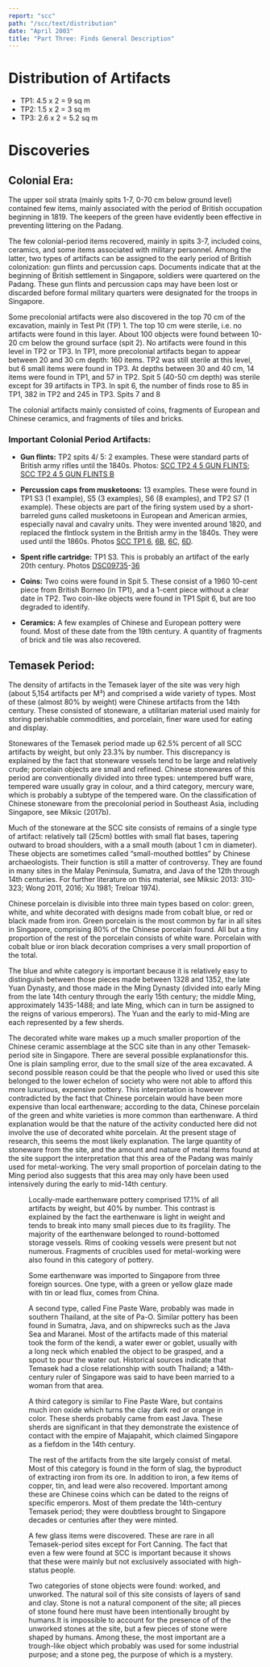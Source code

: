 ```yaml
---
report: "scc"
path: "/scc/text/distribution"
date: "April 2003"
title: "Part Three: Finds General Description"
---
```



# Distribution of Artifacts

<!-- <div class="inlinedataset" id="7_scc_artifact_dist"></div>-->

* TP1: 4.5 x 2 = 9 sq m
* TP2: 1.5 x 2 = 3 sq m
* TP3: 2.6 x 2 = 5.2 sq m

# Discoveries

## Colonial Era:

The upper soil strata (mainly spits 1-7, 0-70 cm below ground level) contained few items, mainly associated with the period of British occupation beginning in 1819. The keepers of the green have evidently been effective in preventing littering on the Padang.

The few colonial-period items recovered, mainly in spits 3-7, included coins, ceramics, and some items associated with military personnel. Among the latter, two types of artifacts can be assigned to the early period of British colonization: gun flints and percussion caps. Documents indicate that at the beginning of British settlement in Singapore, soldiers were quartered on the Padang. These gun flints and percussion caps may have been lost or discarded before formal military quarters were designated for the troops in Singapore.

Some precolonial artifacts were also discovered in the top 70 cm of the excavation, mainly in Test Pit (TP) 1. The top 10 cm were sterile, i.e. no artifacts were found in this layer. About 100 objects were found between 10-20 cm below the ground surface (spit 2). No artifacts were found in this level in TP2 or TP3. In TP1, more precolonial artifacts began to appear between 20 and 30 cm depth: 160 items. TP2 was still sterile at this level, but 6 small items were found in TP3. At depths between 30 and 40 cm, 14 items were found in TP1, and 57 in TP2. Spit 5 (40-50 cm depth) was sterile except for 39 artifacts in TP3. In spit 6, the number of finds rose to 85 in TP1, 382 in TP2 and 245 in TP3. Spits 7 and 8

The colonial artifacts mainly consisted of coins, fragments of European and Chinese ceramics, and fragments of tiles and bricks.

### Important Colonial Period Artifacts:

* **Gun flints:** TP2 spits 4/ 5: 2 examples. These were standard parts of British army rifles until the 1840s. Photos: <a href="/sitereports/scc/dataset/photographs/id/photographs_586">SCC TP2 4 5 GUN FLINTS</a>; <a href="/sitereports/scc/dataset/photographs/id/photographs_38">SCC TP2 4 5 GUN FLINTS B</a>

* **Percussion caps from musketoons:** 13 examples. These were found in TP1 S3 (1 example), S5 (3 examples), S6 (8 examples), and TP2 S7 (1 example). These objects are part of the firing system used by a short-barreled guns called musketoons in European and American armies, especially naval and cavalry units. They were invented around 1820, and replaced the flntlock system in the British army in the 1840s. They were used until the 1860s. Photos <a href="/sitereports/scc/dataset/photographs/id/photographs_128">SCC TP1 6</a>, <a href="/sitereports/scc/dataset/photographs/id/photographs_129">6B</a>, <a href="/sitereports/scc/dataset/photographs/id/photographs_130">6C</a>, <a href="/sitereports/scc/dataset/photographs/id/photographs_131">6D</a>.

* **Spent rifle cartridge:** TP1 S3. This is probably an artifact of the early 20th century. Photos <a href="/sitereports/scc/dataset/photographs/id/photographs_579">DSC09735</a>-<a href="/sitereports/scc/dataset/photographs/id/photographs_580">36</a>

* **Coins:** Two coins were found in Spit 5. These consist of a 1960 10-cent piece from British Borneo (in TP1), and a 1-cent piece without a clear date in TP2. Two coin-like objects were found in TP1 Spit 6, but are too degraded to identify.

* **Ceramics:** A few examples of Chinese and European pottery were found. Most of these date from the 19th century. A quantity of fragments of brick and tile was also recovered.

## Temasek Period:

The density of artifacts in the Temasek layer of the site was very high (about 5,154 artifacts per M³) and comprised a wide variety of types. Most of these (almost 80% by weight) were Chinese artifacts from the 14th century. These consisted of stoneware, a utilitarian material used mainly for storing perishable commodities, and porcelain, finer ware used for eating and display.

Stonewares of the Temasek period made up 62.5% percent of all SCC artifacts by weight, but only 23.3% by number. This discrepancy is explained by the fact that stoneware vessels tend to be large and relatively crude; porcelain objects are small and refined. Chinese stonewares of this period are conventionally divided into three types: untempered buff ware, tempered ware usually gray in colour, and a third category, mercury ware, which is probably a subtype of the tempered ware. On the classification of Chinese stoneware from the precolonial period in Southeast Asia, including Singapore, see Miksic (2017b).

Much of the stoneware at the SCC site consists of remains of a single type of artifact: relatively tall (25cm) bottles with small flat bases, tapering outward to broad shoulders, with a a small mouth (about 1 cm in diameter). These objects are sometimes called “small-mouthed bottles” by Chinese archaeologists. Their function is still a matter of controversy. They are found in many sites in the Malay Peninsula, Sumatra, and Java of the 12th through 14th centuries. For further literature on this material, see Miksic 2013: 310-323; Wong 2011, 2016; Xu 1981; Treloar 1974).

Chinese porcelain is divisible into three main types based on color: green, white, and white decorated with designs made from cobalt blue, or red or black made from iron. Green porcelain is the most common by far in all sites in Singapore, comprising 80% of the Chinese porcelain found. All but a tiny proportion of the rest of the porcelain consists of white ware. Porcelain with cobalt blue or iron black decoration comprises a very small proportion of the total.

The blue and white category is important because it is relatively easy to distinguish between those pieces made between 1328 and 1352, the late Yuan Dynasty, and those made in the Ming Dynasty (divided into early Ming from the late 14th century through the early 15th century; the middle Ming, approximately 1435-1488; and late Ming, which can in turn be assigned to the reigns of various emperors). The Yuan and the early to mid-Ming are each represented by a few sherds.

The decorated white ware makes up a much smaller proportion of the Chinese ceramic assemblage at the SCC site than in any other Temasek-period site in Singapore. There are several possible explanationsfor this. One is plain sampling error, due to the small size of the area excavated. A second possible reason could be that the people who lived or used this site belonged to the lower echelon of society who were not able to afford this more luxurious, expensive pottery. This interpretation is however contradicted by the fact that Chinese porcelain would have been more expensive than local earthenware; according to the data, Chinese porcelain of the green and white varieties is more common than earthenware. A third explanation would be that the nature of the activity conducted here did not involve the use of decorated white porcelain. At the present stage of research, this seems the most likely explanation. The large quantity of stoneware from the site, and the amount and nature of metal items found at the site support the interpretation that this area of the Padang was mainly used for metal-working. The very small proportion of porcelain dating to the Ming period also suggests that this area may only have been used intensively during the early to mid-14th century.

<Figure img="NumberofObjectsbyType.png" caption="Number of Temasek-era artefacts excavated, by general type. Total number of objects: 38,386" />

Locally-made earthenware pottery comprised 17.1% of all artifacts by weight, but 40% by number. This contrast is explained by the fact the earthenware is light in weight and tends to break into many small pieces due to its fragility. The majority of the earthenware belonged to round-bottomed storage vessels. Rims of cooking vessels were present but not numerous. Fragments of crucibles used for metal-working were also found in this category of pottery.

Some earthenware was imported to Singapore from three foreign sources. One type, with a green or yellow glaze made with tin or lead flux, comes from China.

A second type, called Fine Paste Ware, probably was made in southern Thailand, at the site of Pa-O. Similar pottery has been found in Sumatra, Java, and on shipwrecks such as the Java Sea and Maranei. Most of the artifacts made of this material took the form of the kendi, a water ewer or goblet, usually with a long neck which enabled the object to be grasped, and a spout to pour the water out. Historical sources indicate that Temasek had a close relationship with south Thailand; a 14th-century ruler of Singapore was said to have been married to a woman from that area.

A third category is similar to Fine Paste Ware, but contains much iron oxide which turns the clay dark red or orange in color. These sherds probably came from east Java. These sherds are significant in that they demonstrate the existence of contact with the empire of Majapahit, which claimed Singapore as a fiefdom in the 14th century.

The rest of the artifacts from the site largely consist of metal. Most of this category is found in the form of slag, the byproduct of extracting iron from its ore. In addition to iron, a few items of copper, tin, and lead were also recovered. Important among these are Chinese coins which can be dated to the reigns of specific emperors. Most of them predate the 14th-century Temasek period; they were doubtless brought to Singapore decades or centuries after they were minted.

A few glass items were discovered. These are rare in all Temasek-period sites except for Fort Canning. The fact that even a few were found at SCC is important because it shows that these were mainly but not exclusively associated with high-status people.

Two categories of stone objects were found: worked, and unworked. The natural soil of this site consists of layers of sand and clay. Stone is not a natural component of the site; all pieces of stone found here must have been intentionally brought by humans.It is impossible to account for the presence of of the unworked stones at the site, but a few pieces of stone were shaped by humans. Among these, the most important are a trough-like object which probably was used for some industrial purpose; and a stone peg, the purpose of which is a mystery.
